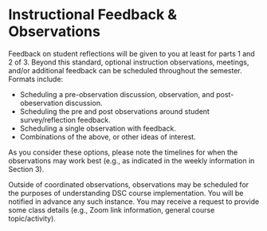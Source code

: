 # Instructional Feedback & Observations

Feedback on student reflections will be given to you at least for parts 1 and 2 of 3. Beyond this standard, optional instruction observations, meetings, and/or additional feedback can be scheduled throughout the semester. Formats include:

 - Scheduling a pre-observation discussion, observation, and post-obeservation discussion.
 - Scheduling the pre and post observations around student survey/reflection feedback.
 - Scheduling a single observation with feedback.
 - Combinations of the above, or other ideas of interest.
 
 As you consider these options, please note the timelines for when the observations may work best (e.g., as indicated in the weekly information in Section 3).
 
 Outside of coordinated observations, observations may be scheduled for the purposes of understanding DSC course implementation. You will be notified in advance any such instance. You may receive a request to provide some class details (e.g., Zoom link information, general course topic/activity).

